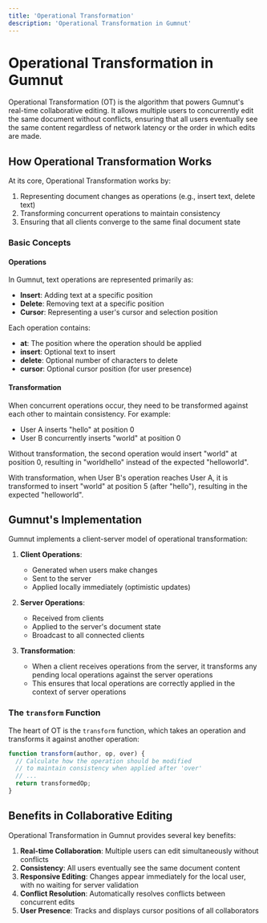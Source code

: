 ```yaml
---
title: 'Operational Transformation'
description: 'Operational Transformation in Gumnut'
---
```


# Operational Transformation in Gumnut

Operational Transformation (OT) is the algorithm that powers Gumnut's real-time collaborative editing. It allows multiple users to concurrently edit the same document without conflicts, ensuring that all users eventually see the same content regardless of network latency or the order in which edits are made.

## How Operational Transformation Works

At its core, Operational Transformation works by:

1. Representing document changes as operations (e.g., insert text, delete text)
2. Transforming concurrent operations to maintain consistency
3. Ensuring that all clients converge to the same final document state

### Basic Concepts

#### Operations

In Gumnut, text operations are represented primarily as:

- **Insert**: Adding text at a specific position
- **Delete**: Removing text at a specific position
- **Cursor**: Representing a user's cursor and selection position

Each operation contains:

- **at**: The position where the operation should be applied
- **insert**: Optional text to insert
- **delete**: Optional number of characters to delete
- **cursor**: Optional cursor position (for user presence)

#### Transformation

When concurrent operations occur, they need to be transformed against each other to maintain consistency. For example:

- User A inserts "hello" at position 0
- User B concurrently inserts "world" at position 0

Without transformation, the second operation would insert "world" at position 0, resulting in "worldhello" instead of the expected "helloworld".

With transformation, when User B's operation reaches User A, it is transformed to insert "world" at position 5 (after "hello"), resulting in the expected "helloworld".

## Gumnut's Implementation

Gumnut implements a client-server model of operational transformation:

1. **Client Operations**:
   - Generated when users make changes
   - Sent to the server
   - Applied locally immediately (optimistic updates)

2. **Server Operations**:
   - Received from clients
   - Applied to the server's document state
   - Broadcast to all connected clients

3. **Transformation**:
   - When a client receives operations from the server, it transforms any pending local operations against the server operations
   - This ensures that local operations are correctly applied in the context of server operations

### The `transform` Function

The heart of OT is the `transform` function, which takes an operation and transforms it against another operation:

```javascript
function transform(author, op, over) {
  // Calculate how the operation should be modified
  // to maintain consistency when applied after 'over'
  // ...
  return transformedOp;
}
```

## Benefits in Collaborative Editing

Operational Transformation in Gumnut provides several key benefits:

1. **Real-time Collaboration**: Multiple users can edit simultaneously without conflicts
2. **Consistency**: All users eventually see the same document content
3. **Responsive Editing**: Changes appear immediately for the local user, with no waiting for server validation
4. **Conflict Resolution**: Automatically resolves conflicts between concurrent edits
5. **User Presence**: Tracks and displays cursor positions of all collaborators

